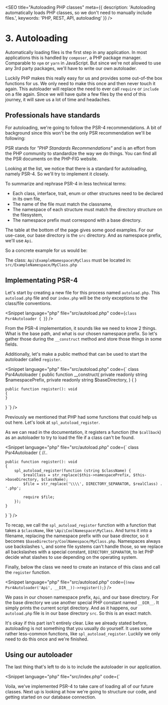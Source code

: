 
<SEO
  title="Autoloading PHP classes"
  meta={{
    description: 'Autoloading automatically loads PHP classes, so we don\'t need to manually include files.',
    keywords: 'PHP, REST, API, autoloading'
  }}
/>

# 3. Autoloading

Automatically loading files is the first step in any application. In most applications this is handled by `composer`, a PHP package manager.
Comparable to `npm` or `yarn` in JavaScript. But since we're not allowed to use any 3rd party packages, we'll have to write our own autoloader.

Luckily PHP makes this really easy for us and provides some out-of-the box functions for us. We only need to make this once and then never touch it again.
This autoloader will replace the need to ever call `require` or `include` on a file again.
Since we will have quite a few files by the end of this journey, it will save us a lot of time and headaches.

## Professionals have standards

For autoloading, we're going to follow the PSR-4 recommendations. A bit of background since this won't be the only PSR recommendation we'll be following:

PSR stands for *"PHP Standards Recommendations"* and is an effort from the PHP community to standardize the way we do things.
You can find all the PSR documents on the <Link href="https://www.php-fig.org/">PHP-FIG</Link> website.

Looking at the list, we notice that there is a standard for autoloading, namely <Link href="https://www.php-fig.org/psr/psr-4/">PSR-4</Link>. So we'll try to implement it closely.

To summarize and rephrase PSR-4 in less technical terms:
- Each class, interface, trait, enum or other structures need to be declared in its own file,
- The name of the file must match the classname,
- The namespace of each structure must match the directory structure on the filesystem,
- The namespace prefix must correspond with a base directory.

The table at the bottom of the page gives some good examples. For our use-case, our base directory is the `src` directory.
And as namespace prefix, we'll use `Api`.

So a concrete example for us would be:

The class: `Api\ExampleNamespace\MyClass` must be located in: `src/ExampleNamespace/MyClass.php`

## Implementating PSR-4

Let's start by creating a new file for this process named `autoload.php`. This `autoload.php` file and our `index.php` will be the only exceptions to the class/file conventions.

<Snippet language="php" file="src/autoload.php" code={`
class Psr4Autoloader
{
}
`} />

From the PSR-4 implementation, it sounds like we need to know 2 things. What is the base path, and what is our chosen namespace prefix.
So let's gather those during the `__construct` method and store those things in some fields.

Additionally, let's make a public method that can be used to start the autoloader called `register`.

<Snippet language="php" file="src/autoload.php" code={`
class Psr4Autoloader
{
    public function __construct(
        private readonly string $namespacePrefix,
        private readonly string $baseDirectory,
    ) {
    }

    public function register(): void
    {
    }
}
`} />

Previously we mentioned that PHP had some functions that could help us out here.
Let's look at <Link href="https://www.php.net/manual/en/function.spl-autoload-register.php">`spl_autoload_register`</Link>.

As we can read in the documentation, it registers a function (the `$callback`) as an autoloader to try to load the file if a class can't be found.

<Snippet language="php" file="src/autoload.php" code={`
class Psr4Autoloader
{
    //..

    public function register(): void
    {
        spl_autoload_register(function (string $className) {
            $realClass = str_replace($this->namespacePrefix, $this->baseDirectory, $className);
            $file = str_replace('\\\\', DIRECTORY_SEPARATOR, $realClass) . '.php';

            require $file;
        });
    }
}
`} />

To recap, we call the `spl_autoload_register` function with a function that takes a `$className`, like `\Api\CoolNamespace\MyClass`.
And turns it into a filename, replacing the namespace prefix with our base director, so it becomes `$baseDirectory/CoolNamespace/MyClass.php`.
Namespaces always use backslashes `\`, and some file systems can't handle those,
so we replace all backslashes with a special constant, `DIRECTORY_SEPARATOR`, to let PHP decide what slashes to use depending on the operating system.

Finally, below the class we need to create an instance of this class and call the `register` function.

<Snippet language="php" file="src/autoload.php" code={`
(new Psr4Autoloader('Api', __DIR__))->register();
`} />

We pass in our chosen namespace prefix, `Api`, and our base directory. For the base directory we use another special PHP constant named `__DIR__`.
It simply prints the current script directory. And as it happens, our `autoload.php` file is in our base directory `src`. So this is an exact match.

It's okay if this part isn't entirely clear. Like we already stated before, autoloading is not something that you usually do yourself.
It uses some rather less-common functions, like `spl_autoload_register`. Luckily we only need to do this once and we're finished.

## Using our autoloader

The last thing that's left to do is to include the autoloader in our application.

<Snippet language="php" file="src/index.php" code={`
<?php
require_once 'autoload.php';
`} />

Voila, we've implemented PSR-4 to take care of loading all of our future classes.
Next up is looking at how we're going to structure our code, and getting started on our database connection.

<ChapterNavigator prev="/courses/php-rest-api/02-postman.mdx" next="/courses/php-rest-api/04-database" />
